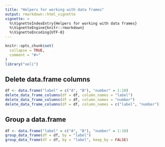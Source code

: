```yaml
---
title: "Helpers for working with data frames"
output: rmarkdown::html_vignette
vignette: >
  %\VignetteIndexEntry{Helpers for working with data frames}
  %\VignetteEngine{knitr::rmarkdown}
  %\VignetteEncoding{UTF-8}
---
```


```r
knitr::opts_chunk$set(
  collapse = TRUE,
  comment = "#>"
)
library("oeli")
```

## Delete data.frame columns

```r
df <- data.frame("label" = c("A", "B"), "number" = 1:10)
delete_data_frame_columns(df = df, column_names = "label")
delete_data_frame_columns(df = df, column_names = "number")
delete_data_frame_columns(df = df, column_names = c("label", "number"))
```

## Group a data.frame

```r
df <- data.frame("label" = c("A", "B"), "number" = 1:10)
group_data_frame(df = df, by = "label")
group_data_frame(df = df, by = "label", keep_by = FALSE)
```
